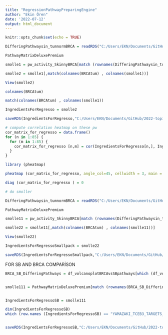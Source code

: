 ```yaml
---
title: "RegressionPathwayPreparingEngine"
author: "Ekin Ören"
date: '2022-07-12'
output: html_document
---
```


```r
knitr::opts_chunk$set(echo = TRUE)
```




```r

DifferingPathwaysin_tumnormBRCA = readRDS("C:/Users/EKN/Documents/GitHub/2022-topic-02-team-01/data/ DifferingPathwaysin_tumnormBRCA.rds")

PathwayMatrixDeluxePremium

smolle1 = pw_activity_SkinnyBRCA[match (rownames(DifferingPathwaysin_tumnormBRCA), rownames(pw_activity_SkinnyBRCA)),]

smolle2 = smolle1[,match(colnames(BRCAtum) , colnames(smolle1))]

View(smolle2)

colnames(BRCAtum) 

match(colnames(BRCAtum) , colnames(smolle1))

IngredientsForRegresso = smolle2

saveRDS(IngredientsForRegresso,"C:/Users/EKN/Documents/GitHub/2022-topic-02-team-01/data/ Ingredients_for_Regresso.rds")

```



```r

# compute correlation heatmap on these pw
cor_matrix_for_regresso = data.frame()
for (n in 1:85) {
  for (m in 1:85) {
    cor_matrix_for_regresso [n,m] = cor(IngredientsForRegresso[n,], IngredientsForRegresso[m,],  method = "pearson", use = "complete.obs")
  }
}

library (pheatmap)

pheatmap (cor_matrix_for_regresso, angle_col=45, cellwidth = 3, main = "correlation heatmap for DE pathways in BRCA", width = 10, height = 10, fontsize = 8, fontsize_col = 1, fontsize_row = 1)

diag (cor_matrix_for_regresso ) = 0


```


```r

# do smoller


```


```r

DifferingPathwaysin_tumnormBRCA = readRDS("C:/Users/EKN/Documents/GitHub/2022-topic-02-team-01/data/ DifferingPathwaysin_tumnormBRCA.rds")

PathwayMatrixDeluxePremium

smolle11 = pw_activity_SkinnyBRCA[match (rownames(DifferingPathwaysin_tumnorm_BRCAPRAD), rownames(pw_activity_SkinnyBRCA)),]

smolle22 = smolle11[,match(colnames(BRCAtum) , colnames(smolle11))]

View(smolle22)

IngredientsForRegressoSmallpack = smolle22

saveRDS(IngredientsForRegressoSmallpack,"C:/Users/EKN/Documents/GitHub/2022-topic-02-team-01/data/ Ingredients_For_Regresso_Smallpack.rds")

```



FOR SB AND BRCA COMPARİSON

```r

BRCA_SB_DifferingPathways = df_volcanoplotBRCAvsSBpathways[which (df_volcanoplotBRCAvsSBpathways$different == "UP" | df_volcanoplotBRCAvsSBpathways$different == "DOWN" ) ,]


smolle111 = PathwayMatrixDeluxePremium[match (rownames(BRCA_SB_DifferingPathways), rownames(PathwayMatrixDeluxePremium)),]


IngredientsForRegressoSB = smolle111

dim(IngredientsForRegressoSB)
which (row.names (IngredientsForRegressoSB) == "YAMAZAKI_TCEB3_TARGETS_UP")


saveRDS(IngredientsForRegressoSB,"C:/Users/EKN/Documents/GitHub/2022-topic-02-team-01/data/ IngredientsForRegressoSB.rds")

```






